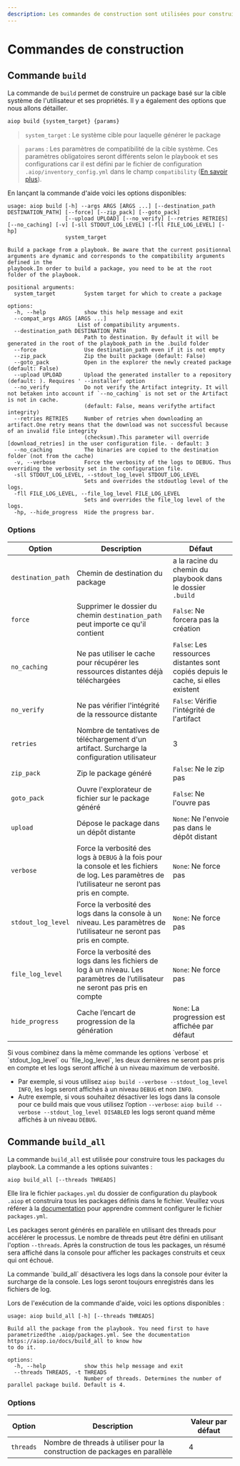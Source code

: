 ```yaml
---
description: Les commandes de construction sont utilisées pour construire des packages en fonction de la cible système et des propriétés de l'utilisateur.
---
```


# Commandes de construction

## Commande `build`

La commande de `build` permet de construire un package basé sur la cible système de l'utilisateur et ses propriétés. Il y a également des options que nous allons détailler.

```bash
aiop build {system_target} {params}
```
> `system_target` : Le système cible pour laquelle générer le package

> `params` : Les paramètres de compatibilité de la cible système. Ces paramètres obligatoires seront différents selon le playbook et ses configurations car il est défini par le fichier de configuration `.aiop/inventory_config.yml` dans le champ `compatibility` ([En savoir plus](/docs/configurations/inventory)).

En lançant la commande d'aide voici les options disponibles:

```ansi
usage: aiop build [-h] --args ARGS [ARGS ...] [--destination_path DESTINATION_PATH] [--force] [--zip_pack] [--goto_pack]
                  [--upload UPLOAD] [--no_verify] [--retries RETRIES] [--no_caching] [-v] [-sll STDOUT_LOG_LEVEL] [-fll FILE_LOG_LEVEL] [-hp]
                  system_target

Build a package from a playbook. Be aware that the current positionnal arguments are dynamic and corresponds to the compatibility arguments defined in the
playbook.In order to build a package, you need to be at the root folder of the playbook.

positional arguments:
  system_target         System target for which to create a package

options:
  -h, --help            show this help message and exit
  --compat_args ARGS [ARGS ...]
                      List of compatibility arguments.
  --destination_path DESTINATION_PATH
                        Path to destination. By default it will be generated in the root of the playbook_path in the .build folder
  --force               Use destination_path even if it is not empty
  --zip_pack            Zip the built package (default: False)
  --goto_pack           Open in the explorer the newly created package (default: False)
  --upload UPLOAD       Upload the generated installer to a repository (default: ). Requires ' --installer' option
  --no_verify           Do not verify the Artifact integrity. It will not betaken into account if `--no_caching` is not set or the Artifact is not in cache.
                        (default: False, means verifythe artifact integrity)
  --retries RETRIES     Number of retries when downloading an artifact.One retry means that the download was not successful because of an invalid file integrity
                        (checksum).This parameter will override [download_retries] in the user configuration file. - default: 3
  --no_caching          The binaries are copied to the destination folder (not from the cache)
  -v, --verbose         Force the verbosity of the logs to DEBUG. Thus overriding the verbosity set in the configuration file.
  -sll STDOUT_LOG_LEVEL, --stdout_log_level STDOUT_LOG_LEVEL
                        Sets and overrides the stdoutlog level of the logs.
  -fll FILE_LOG_LEVEL, --file_log_level FILE_LOG_LEVEL
                        Sets and overrides the file_log level of the logs.
  -hp, --hide_progress  Hide the progress bar.
```

### Options

| Option | Description | Défaut |
| --- | --- | --- |
| `destination_path` | Chemin de destination du package | a la racine du chemin du playbook dans le dossier `.build` |
| `force` | Supprimer le dossier du chemin `destination_path` peut importe ce qu'il contient | `False`: Ne forcera pas la création |
| `no_caching` | Ne pas utiliser le cache pour récupérer les ressources distantes déjà téléchargées | `False`: Les ressources distantes sont copiés depuis le cache, si elles existent |
| `no_verify` | Ne pas vérifier l'intégrité de la ressource distante| `False`: Vérifie l'intégrité de l'artifact |
| `retries` | Nombre de tentatives de téléchargement d'un artifact. Surcharge la configuration utilisateur | 3 |
| `zip_pack` | Zip le package généré | `False`: Ne le zip pas |
| `goto_pack` | Ouvre l'explorateur de fichier sur le package généré | `False`: Ne l'ouvre pas |
| `upload` | Dépose le package dans un dépôt distante | `None`: Ne l'envoie pas dans le dépôt distant |
| `verbose` | Force la verbosité des logs à `DEBUG` à la fois pour la console et les fichiers de log. Les paramètres de l’utilisateur ne seront pas pris en compte. | `None`: Ne force pas |
| `stdout_log_level` | Force la verbosité des logs dans la console à un niveau. Les paramètres de l’utilisateur ne seront pas pris en compte. | `None`: Ne force pas |
| `file_log_level` | Force la verbosité des logs dans les fichiers de log à un niveau. Les paramètres de l’utilisateur ne seront pas pris en compte | `None`: Ne force pas |
| `hide_progress` | Cache l’encart de progression de la génération | `None`: La progression est affichée par défaut |

<Callout type="info" emoji="ℹ️">
  Si vous combinez dans la même commande les options `verbose` et `stdout_log_level` ou `file_log_level`, les deux dernières ne seront pas pris en compte et les logs seront affiché à un niveau maximum de verbosité.

  - Par exemple, si vous utilisez `aiop build --verbose --stdout_log_level INFO`, les logs seront affichés à un niveau `DEBUG` et non `INFO`.
  - Autre exemple, si vous souhaitez désactiver les logs dans la console pour ce build mais que vous utilisez l’option `--verbose`: `aiop build --verbose --stdout_log_level DISABLED` les logs seront quand même affichés à un niveau `DEBUG`.
</Callout>

## Commande `build_all`

La commande `build_all` est utilisée pour construire tous les packages du playbook. La commande a les options suivantes :

```bash
aiop build_all [--threads THREADS]
```

Elle lira le fichier `packages.yml` du dossier de configuration du playbook `.aiop` et construira tous les packages définis dans le fichier. Veuillez vous référer à la [documentation](/docs/configurations/packages) pour apprendre comment configurer le fichier `packages.yml`.

Les packages seront générés en parallèle en utilisant des threads pour accélérer le processus. Le nombre de threads peut être défini en utilisant l'option `--threads`. Après la construction de tous les packages, un résumé sera affiché dans la console pour afficher les packages construits et ceux qui ont échoué.


<Callout type="info" emoji="ℹ️">
  La commande `build_all` désactivera les logs dans la console pour éviter la surcharge de la console. Les logs seront toujours enregistrés dans les fichiers de log.
</Callout>


Lors de l'exécution de la commande d'aide, voici les options disponibles :

```ansi
usage: aiop build_all [-h] [--threads THREADS]

Build all the package from the playbook. You need first to have parametrizedthe .aiop/packages.yml. See the documentation https://aiop.io/docs/build_all to know how
to do it.

options:
  -h, --help            show this help message and exit
  --threads THREADS, -t THREADS
                        Number of threads. Determines the number of parallel package build. Default is 4.
```

### Options

| Option | Description | Valeur par défaut |
| --- | --- | --- |
| `threads` | Nombre de threads à utiliser pour la construction de packages en parallèle | 4 |
